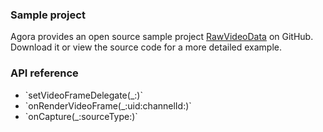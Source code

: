 
<PlatformWrapper platform="macos">

### Sample project

Agora provides an open source sample project [RawVideoData](https://github.com/AgoraIO/API-Examples/tree/main/macOS/APIExample/Examples/Advanced/RawVideoData) on GitHub. Download it or view the source code for a more detailed example.

### API reference

- <Link to="{{global.API_REF_MACOS_ROOT_RTC_KIT}}/agorartcenginekit/setvideoframedelegate(_:)">`setVideoFrameDelegate(_:)`</Link>
- <Link to="{{global.API_REF_MACOS_ROOT_RTC_KIT}}/agoravideoframedelegate/onrendervideoframe(_:uid:channelid:)">`onRenderVideoFrame(_:uid:channelId:)`</Link>
- <Link to="{{global.API_REF_MACOS_ROOT_RTC_KIT}}/agoravideoframedelegate/oncapture(_:sourcetype:)">`onCapture(_:sourceType:)`</Link>

</PlatformWrapper>